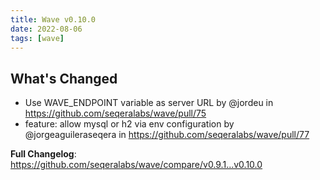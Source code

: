 ```yaml
---
title: Wave v0.10.0
date: 2022-08-06
tags: [wave]
---
```


## What's Changed
* Use WAVE_ENDPOINT variable as server URL by @jordeu in https://github.com/seqeralabs/wave/pull/75
* feature: allow mysql or h2 via env configuration by @jorgeaguileraseqera in https://github.com/seqeralabs/wave/pull/77


**Full Changelog**: https://github.com/seqeralabs/wave/compare/v0.9.1...v0.10.0
